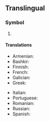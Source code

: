 {{also|KG|Kg|.kg|kg.}}
{{character info/new|㎏}}
==Translingual==

===Symbol===
{{head|mul|symbol}}

# {{SI-unit-abb|kilo|gram|[[mass]]}}

====Translations====
{{trans-top|kg}}
* Armenian: {{t|hy|կգ}}
* Bashkir: {{t|ba|кг|sc=Cyrl}}
* Finnish: {{t+|fi|kg}}
* French: {{t+|fr|kg}}
* Galician: {{t+|gl|kg}}
* Greek: {{t+|el|χγρ.}}
{{trans-mid}}
* Italian: {{t+|it|kg}}
* Portuguese: {{t+|pt|kg}}
* Romanian: {{t+|ro|kg|n}}
* Russian: {{t+|ru|кг}}
* Spanish: {{t+|es|kg}}
{{trans-bottom}}